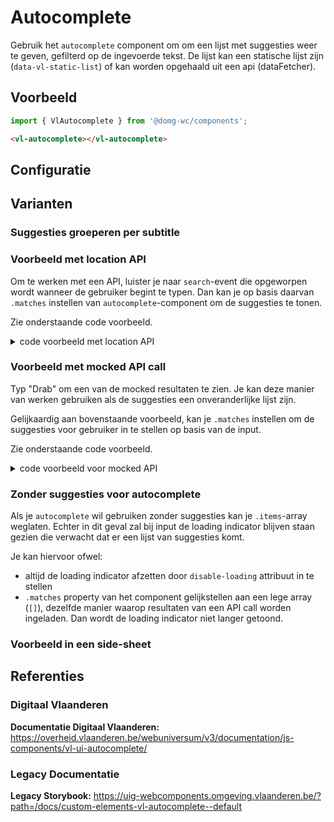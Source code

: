 
# Autocomplete

Gebruik het `autocomplete` component om om een lijst met suggesties weer te geven, gefilterd op de ingevoerde tekst. De lijst kan een statische lijst zijn (`data-vl-static-list`) of kan worden opgehaald uit een api (dataFetcher).

## Voorbeeld

```js
import { VlAutocomplete } from '@domg-wc/components';
```

```html
<vl-autocomplete></vl-autocomplete>
```

<DocsStory id="components-autocomplete--autocomplete-default" />


## Configuratie

<ArgsTable story={PRIMARY_STORY} />

## Varianten

### Suggesties groeperen per subtitle


<DocsStory id="components-autocomplete--autocomplete-group-by-subtitle" />


### Voorbeeld met location API

Om te werken met een API, luister je naar `search`-event die opgeworpen wordt wanneer de gebruiker begint te typen.
Dan kan je op basis daarvan `.matches` instellen van `autocomplete`-component om de suggesties te tonen.

Zie onderstaande code voorbeeld.

<DocsStory id="components-autocomplete--autocomplete-input-and-api-call" />


<details>
    <summary>code voorbeeld met location API</summary>
    <Source code={autocompleteApiImplementation} language="ts" dark={true} />
</details>

### Voorbeeld met mocked API call

Typ "Drab" om een van de mocked resultaten te zien.
Je kan deze manier van werken gebruiken als de suggesties een onveranderlijke lijst zijn.

Gelijkaardig aan bovenstaande voorbeeld, kan je `.matches` instellen om de suggesties voor gebruiker in te stellen op basis van de input.

Zie onderstaande code voorbeeld.

<DocsStory id="components-autocomplete--autocomplete-input-and-mocked-api-call" />


<details>
    <summary>code voorbeeld voor mocked API</summary>
    <Source code={autocompleteMockedApiImplementation} language="ts" dark={true} />
</details>

### Zonder suggesties voor autocomplete

Als je `autocomplete` wil gebruiken zonder suggesties kan je `.items`-array weglaten.
Echter in dit geval zal bij input de loading indicator blijven staan gezien die verwacht dat er een lijst van suggesties komt.

Je kan hiervoor ofwel:
- altijd de loading indicator afzetten door `disable-loading` attribuut in te stellen
- `.matches` property van het component gelijkstellen aan een lege array (`[]`), dezelfde manier waarop resultaten van een API call worden ingeladen. Dan wordt de loading indicator niet langer getoond.

<DocsStory id="components-autocomplete--autocomplete-without-suggestions" />


### Voorbeeld in een side-sheet

<Canvas>
    <Story id="components-autocomplete--autocomplete-in-side-sheet" inline={false}  height={400} />
</Canvas>


## Referenties

### Digitaal Vlaanderen

**Documentatie Digitaal Vlaanderen:** https://overheid.vlaanderen.be/webuniversum/v3/documentation/js-components/vl-ui-autocomplete/

### Legacy Documentatie

**Legacy Storybook:** https://uig-webcomponents.omgeving.vlaanderen.be/?path=/docs/custom-elements-vl-autocomplete--default
